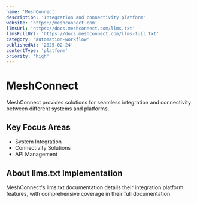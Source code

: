 ```yaml
---
name: 'MeshConnect'
description: 'Integration and connectivity platform'
website: 'https://meshconnect.com'
llmsUrl: 'https://docs.meshconnect.com/llms.txt'
llmsFullUrl: 'https://docs.meshconnect.com/llms-full.txt'
category: 'automation-workflow'
publishedAt: '2025-02-24'
contentType: 'platform'
priority: 'high'
---
```


# MeshConnect

MeshConnect provides solutions for seamless integration and connectivity between different systems and platforms.

## Key Focus Areas

- System Integration
- Connectivity Solutions
- API Management

## About llms.txt Implementation

MeshConnect's llms.txt documentation details their integration platform features, with comprehensive coverage in their full documentation.
